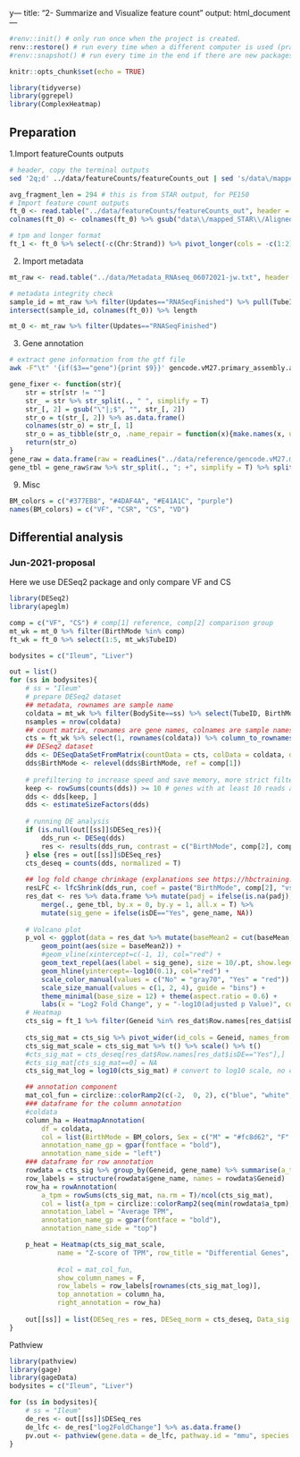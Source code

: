 y---
title: "2- Summarize and Visualize feature count"
output: html_document
---

```r
#renv::init() # only run once when the project is created.
renv::restore() # run every time when a different computer is used (practically it is Ok to run every time)
#renv::snapshot() # run every time in the end if there are new packages installed (practically it is Ok to run every time in the end)
```
```r

knitr::opts_chunk$set(echo = TRUE)

library(tidyverse)
library(ggrepel)
library(ComplexHeatmap)
```


## Preparation
1.Import featureCounts outputs
```sh
# header, copy the terminal outputs
sed '2q;d' ../data/featureCounts/featureCounts_out | sed 's/data\/mapped_STAR\/Aligned.out.bam://g'
```
```r
avg_fragment_len = 294 # this is from STAR output, for PE150
# Import feature count outputs
ft_0 <- read.table("../data/featureCounts/featureCounts_out", header = T, sep = "\t", check.names = F)
colnames(ft_0) <- colnames(ft_0) %>% gsub("data\\/mapped_STAR\\/Aligned\\.out\\.bam\\:CSR2019-", "CSR2019\\.", .)

# tpm and longer format
ft_1 <- ft_0 %>% select(-c(Chr:Strand)) %>% pivot_longer(cols = -c(1:2), names_to = "sample_id", values_to = "raw_ct") %>% filter(raw_ct>0) %>% mutate(sample_id = gsub("data\\/mapped_STAR\\/Aligned\\.out\\.bam\\:", "", sample_id), sample_id = gsub("-", "\\.", sample_id), l_ef = pmax(0, Length - avg_fragment_len) + 1, ct_rate = raw_ct/l_ef) %>% group_by(sample_id) %>% mutate(tpm = ct_rate/sum(ct_rate)*1E6) %>% ungroup

```

2. Import metadata
```r
mt_raw <- read.table("../data/Metadata_RNAseq_06072021-jw.txt", header = T, sep = "\t")

# metadata integrity check
sample_id = mt_raw %>% filter(Updates=="RNASeqFinished") %>% pull(TubeID)
intersect(sample_id, colnames(ft_0)) %>% length

mt_0 <- mt_raw %>% filter(Updates=="RNASeqFinished")
```

3. Gene annotation
```sh
# extract gene information from the gtf file
awk -F"\t" '{if($3=="gene"){print $9}}' gencode.vM27.primary_assembly.annotation.gtf > gencode.vM27.metadata.primary_assembly.annotation.col9
```
```r
gene_fixer <- function(str){
    str = str[str != ""]
    str_ = str %>% str_split(., " ", simplify = T)
    str_[, 2] = gsub("\"|;$", "", str_[, 2])
    str_o = t(str_[, 2]) %>% as.data.frame()
    colnames(str_o) = str_[, 1]
    str_o = as_tibble(str_o, .name_repair = function(x){make.names(x, unique = T)})
    return(str_o)
}
gene_raw = data.frame(raw = readLines("../data/reference/gencode.vM27.metadata.primary_assembly.annotation.col9"))
gene_tbl = gene_raw$raw %>% str_split(., "; +", simplify = T) %>% split(., seq(nrow(.))) %>% lapply(., "gene_fixer") %>% data.table::rbindlist(use.names = T, fill = T)
```

9. Misc
```r
BM_colors = c("#377EB8", "#4DAF4A", "#E41A1C", "purple")
names(BM_colors) = c("VF", "CSR", "CS", "VD")
```

## Differential analysis

### Jun-2021-proposal
Here we use DESeq2 package and only compare VF and CS
```r
library(DESeq2)
library(apeglm)

comp = c("VF", "CS") # comp[1] reference, comp[2] comparison group
mt_wk = mt_0 %>% filter(BirthMode %in% comp)
ft_wk = ft_0 %>% select(1:5, mt_wk$TubeID)

bodysites = c("Ileum", "Liver")

out = list()
for (ss in bodysites){
    # ss = "Ileum"
    # prepare DESeq2 dataset
    ## metadata, rownames are sample name
    coldata = mt_wk %>% filter(BodySite==ss) %>% select(TubeID, BirthMode, Sex) %>% mutate(across(.col = -1, .fns = factor)) %>% column_to_rownames(var = "TubeID")
    nsamples = nrow(coldata)
    ## count matrix, rownames are gene names, colnames are sample names
    cts = ft_wk %>% select(1, rownames(coldata)) %>% column_to_rownames(var = "Geneid")
    ## DESeq2 dataset
    dds <- DESeqDataSetFromMatrix(countData = cts, colData = coldata, design = ~ BirthMode + Sex)
    dds$BirthMode <- relevel(dds$BirthMode, ref = comp[1])
    
    # prefiltering to increase speed and save memory, more strict filtering is automatically applied later
    keep <- rowSums(counts(dds)) >= 10 # genes with at least 10 reads across all samples
    dds <- dds[keep, ]
    dds <- estimateSizeFactors(dds)
    
    # running DE analysis
    if (is.null(out[[ss]]$DESeq_res)){
        dds_run <- DESeq(dds)
        res <- results(dds_run, contrast = c("BirthMode", comp[2], comp[1]))
    } else {res = out[[ss]]$DESeq_res}
    cts_deseq = counts(dds, normalized = T)
    
    ## log fold change chrinkage (explanations see https://hbctraining.github.io/DGE_workshop/lessons/05_DGE_DESeq2_analysis2.html#:~:text=Shrunken%20log2%20foldchanges%20(LFC),High%20dispersion%20values)
    resLFC <- lfcShrink(dds_run, coef = paste("BirthMode", comp[2], "vs", comp[1], sep = "_"), type = "apeglm", res = res)
    res_dat <- res %>% data.frame %>% mutate(padj = ifelse(is.na(padj), 1, padj), isDE = ifelse(padj<=0.1, "Yes", "No")) %>%  # explanations of NA in padj can be found https://bioconductor.org/packages/release/bioc/vignettes/DESeq2/inst/doc/DESeq2.html#pvaluesNA and https://bioconductor.org/packages/release/bioc/vignettes/DESeq2/inst/doc/DESeq2.html#i-want-to-benchmark-deseq2-comparing-to-other-de-tools.
        merge(., gene_tbl, by.x = 0, by.y = 1, all.x = T) %>%
        mutate(sig_gene = ifelse(isDE=="Yes", gene_name, NA))
    
    # Volcano plot
    p_vol <- ggplot(data = res_dat %>% mutate(baseMean2 = cut(baseMean, breaks = c(0, 1000, 10000, Inf))), aes(x = log2FoldChange, y = -log10(padj), color = isDE)) + 
        geom_point(aes(size = baseMean2)) + 
        #geom_vline(xintercept=c(-1, 1), col="red") + 
        geom_text_repel(aes(label = sig_gene), size = 10/.pt, show.legend = F) +
        geom_hline(yintercept=-log10(0.1), col="red") +
        scale_color_manual(values = c("No" = "gray70", "Yes" = "red")) +
        scale_size_manual(values = c(1, 2, 4), guide = "bins") +
        theme_minimal(base_size = 12) + theme(aspect.ratio = 0.6) +
        labs(x = "Log2 Fold Change", y = "-log10(adjusted p Value)", color = "Differential\nExpressed", size = "Normalized\nMean Count", title = paste0("Volcano plots showing expression changes comparing ", comp[2], " to ", comp[1], " in ", ss))
    # Heatmap
    cts_sig = ft_1 %>% filter(Geneid %in% res_dat$Row.names[res_dat$isDE=="Yes"], sample_id %in% rownames(coldata)) %>% merge(., gene_tbl, by = 1, all.x = T) # Get TPM for each gene in each sample
    
    cts_sig_mat = cts_sig %>% pivot_wider(id_cols = Geneid, names_from = sample_id, values_from = tpm) %>% column_to_rownames(var = "Geneid")
    cts_sig_mat_scale = cts_sig_mat %>% t() %>% scale() %>% t()
    #cts_sig_mat = cts_deseq[res_dat$Row.names[res_dat$isDE=="Yes"],]
    #cts_sig_mat[cts_sig_mat==0] = NA
    cts_sig_mat_log = log10(cts_sig_mat) # convert to log10 scale, no count is NA value

    ## annotation component
    mat_col_fun = circlize::colorRamp2(c(-2,  0, 2), c("blue", "white", "red"))
    ### dataframe for the column annotation
    #coldata
    column_ha = HeatmapAnnotation(
        df = coldata, 
        col = list(BirthMode = BM_colors, Sex = c("M" = "#fc8d62", "F" = "#66c2a5")),
        annotation_name_gp = gpar(fontface = "bold"),
        annotation_name_side = "left")
    ### dataframe for row annotation
    rowdata = cts_sig %>% group_by(Geneid, gene_name) %>% summarise(a_tpm = sum(tpm)/ncol(cts_sig_mat))
    row_labels = structure(rowdata$gene_name, names = rowdata$Geneid)
    row_ha = rowAnnotation(
        a_tpm = rowSums(cts_sig_mat, na.rm = T)/ncol(cts_sig_mat), 
        col = list(a_tpm = circlize::colorRamp2(seq(min(rowdata$a_tpm), max(rowdata$a_tpm), length.out = 7), hcl.colors(7, palette = "Oranges", rev = T))),
        annotation_label = "Average TPM",
        annotation_name_gp = gpar(fontface = "bold"),
        annotation_name_side = "top")

    p_heat = Heatmap(cts_sig_mat_scale,
            name = "Z-score of TPM", row_title = "Differential Genes",
            
            #col = mat_col_fun,
            show_column_names = F,
            row_labels = row_labels[rownames(cts_sig_mat_log)],
            top_annotation = column_ha,
            right_annotation = row_ha)
    
    out[[ss]] = list(DESeq_res = res, DESeq_norm = cts_deseq, Data_sig = cts_sig, volcano = p_vol, heatmap = p_heat)
}
```

Pathview
```r
library(pathview)
library(gage)
library(gageData)
bodysites = c("Ileum", "Liver")

for (ss in bodysites){
    # ss = "Ileum"
    de_res <- out[[ss]]$DESeq_res
    de_lfc <- de_res["log2FoldChange"] %>% as.data.frame()
    pv.out <- pathview(gene.data = de_lfc, pathway.id = "mmu", species = "mmu", out.suffix = "test/test")
}
```

